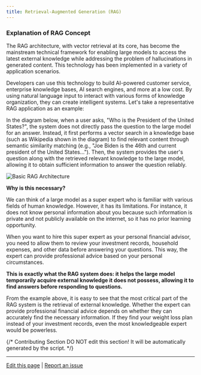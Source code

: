 ```yaml
---
title: Retrieval-Augmented Generation (RAG)
---
```



### Explanation of RAG Concept

The RAG architecture, with vector retrieval at its core, has become the mainstream technical framework for enabling large models to access the latest external knowledge while addressing the problem of hallucinations in generated content. This technology has been implemented in a variety of application scenarios.

Developers can use this technology to build AI-powered customer service, enterprise knowledge bases, AI search engines, and more at a low cost. By using natural language input to interact with various forms of knowledge organization, they can create intelligent systems. Let's take a representative RAG application as an example:

In the diagram below, when a user asks, "Who is the President of the United States?", the system does not directly pass the question to the large model for an answer. Instead, it first performs a vector search in a knowledge base (such as Wikipedia shown in the diagram) to find relevant content through semantic similarity matching (e.g., "Joe Biden is the 46th and current president of the United States..."). Then, the system provides the user's question along with the retrieved relevant knowledge to the large model, allowing it to obtain sufficient information to answer the question reliably.

![Basic RAG Architecture](https://assets-docs.dify.ai/dify-enterprise-mintlify/en/learn-more/extended-reading/retrieval-augment/19b393464a4d0374498144502f024516.png)

**Why is this necessary?**

We can think of a large model as a super expert who is familiar with various fields of human knowledge. However, it has its limitations. For instance, it does not know personal information about you because such information is private and not publicly available on the internet, so it has no prior learning opportunity.

When you want to hire this super expert as your personal financial advisor, you need to allow them to review your investment records, household expenses, and other data before answering your questions. This way, the expert can provide professional advice based on your personal circumstances.

**This is exactly what the RAG system does: it helps the large model temporarily acquire external knowledge it does not possess, allowing it to find answers before responding to questions.**

From the example above, it is easy to see that the most critical part of the RAG system is the retrieval of external knowledge. Whether the expert can provide professional financial advice depends on whether they can accurately find the necessary information. If they find your weight loss plan instead of your investment records, even the most knowledgeable expert would be powerless.

{/*
Contributing Section
DO NOT edit this section!
It will be automatically generated by the script.
*/}

---

[Edit this page](https://github.com/langgenius/dify-docs/edit/main/en/learn-more/extended-reading/retrieval-augment/README.mdx) | [Report an issue](https://github.com/langgenius/dify-docs/issues/new?template=docs.yml)

